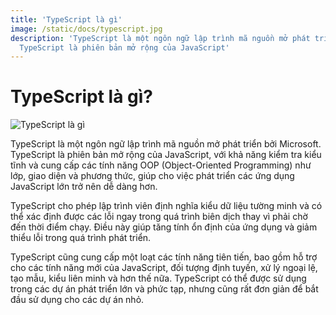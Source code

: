 ```yaml
---
title: 'TypeScript là gì'
image: /static/docs/typescript.jpg
description: 'TypeScript là một ngôn ngữ lập trình mã nguồn mở phát triển bởi Microsoft.
  TypeScript là phiên bản mở rộng của JavaScript'
---
```


# TypeScript là gì?

![TypeScript là gì](/static/docs/typescript.jpg)

TypeScript là một ngôn ngữ lập trình mã nguồn mở phát triển bởi Microsoft.
TypeScript là phiên bản mở rộng của JavaScript, với khả năng kiểm tra kiểu tĩnh
và cung cấp các tính năng OOP (Object-Oriented Programming) như lớp, giao diện
và phương thức, giúp cho việc phát triển các ứng dụng JavaScript lớn trở nên dễ
dàng hơn.

TypeScript cho phép lập trình viên định nghĩa kiểu dữ liệu tường minh và có thể
xác định được các lỗi ngay trong quá trình biên dịch thay vì phải chờ đến thời
điểm chạy. Điều này giúp tăng tính ổn định của ứng dụng và giảm thiểu lỗi trong
quá trình phát triển.

TypeScript cũng cung cấp một loạt các tính năng tiên tiến, bao gồm hỗ trợ cho
các tính năng mới của JavaScript, đối tượng định tuyến, xử lý ngoại lệ, tạo mẫu,
kiểu liên minh và hơn thế nữa. TypeScript có thể được sử dụng trong các dự án
phát triển lớn và phức tạp, nhưng cũng rất đơn giản để bắt đầu sử dụng cho các
dự án nhỏ.
